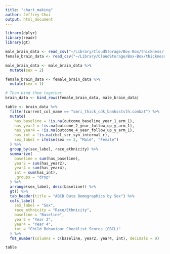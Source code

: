 ```yaml
---
title: "chart_making"
author: Jeffrey Choi
output: html_document
---
```


```r
library(dplyr)
library(readr)
library(gt)
```

```r
male_brain_data <- read_csv("~/Library/CloudStorage/Box-Box/thickness/final_data_male_year4_mh.csv")
female_brain_data <- read_csv("~/Library/CloudStorage/Box-Box/thickness/final_data_female_year4_mh.csv")

male_brain_data <- male_brain_data %>%
  mutate(sex = 2)

female_brain_data <- female_brain_data %>%
  mutate(sex = 1)

# Then bind them together
brain_data <- bind_rows(female_brain_data, male_brain_data)

table <- brain_data %>% 
  filter(current_col_name == "smri_thick_cdk_banksstslh.combat") %>% 
  mutate(
    has_baseline = !is.na(outcome_baseline_year_1_arm_1),
    has_year2 = !is.na(outcome_2_year_follow_up_y_arm_1),
    has_year4 = !is.na(outcome_4_year_follow_up_y_arm_1),
    has_int = !is.na(cbcl_scr_syn_internal_r),
    sex_label = ifelse(sex == 2, "Male", "Female")
  ) %>% 
  group_by(sex_label, race_ethnicity) %>% 
  summarize(
    baseline = sum(has_baseline),
    year2 = sum(has_year2),
    year4 = sum(has_year4),
    int = sum(has_int),
    .groups = "drop"
  ) %>% 
  arrange(sex_label, desc(baseline)) %>% 
  gt() %>%
  tab_header(title = "ABCD Data Demographics by Sex") %>%
  cols_label(
    sex_label = "Sex",
    race_ethnicity = "Race/Ethnicity",
    baseline = "Baseline",
    year2 = "Year 2",
    year4 = "Year 4",
    int = "Child Behaviour Checklist Scores (CBCL)"
  ) %>%
  fmt_number(columns = c(baseline, year2, year4, int), decimals = 0)

table
```


